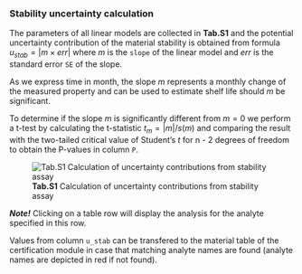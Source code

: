 ### Stability uncertainty calculation

The parameters of all linear models are collected in **Tab.S1** and the potential
uncertainty contribution of the material stability is obtained from formula 
$u_{stab}=|m \times err|$ where $m$ is the `slope` of the linear model and $err$ is 
the standard error `SE` of the slope. 

As we express time in month, the slope $m$ represents a monthly change of the measured
property and can be used to estimate shelf life should $m$ be significant.

To determine if the slope $m$ is significantly different from $m=0$ we perform a t-test by 
calculating the t-statistic $t_m = |m| / s(m)$ and comparing the result with the two-tailed 
critical value of Student's $t$ for n - 2 degrees of freedom to obtain the P-values in column `P`.

![**Tab.S1** Calculation of uncertainty contributions from stability assay](fig/S_Modul_Tab1.png)

***Note!***
Clicking on a table row will display the analysis for the analyte specified in this row.

Values from column `u_stab` can be transfered to the material table of the certification module 
in case that matching analyte names are found (analyte names are depicted in red if not found).

